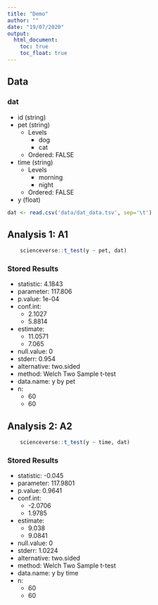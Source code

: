 ```yaml
---
title: "Demo"
author: ""
date: "19/07/2020"
output:
  html_document:
    toc: true
    toc_float: true
---
```




## Data

### dat


* id (string)
* pet (string)
  * Levels
    * dog
    * cat
  * Ordered: FALSE
* time (string)
  * Levels
    * morning
    * night
  * Ordered: FALSE
* y (float)


```r
dat <- read.csv('data/dat_data.tsv', sep='\t')
```



## Analysis 1: A1 {#analysis_1}

```r
    scienceverse::t_test(y ~ pet, dat)
```

### Stored Results

* statistic: 4.1843
* parameter: 117.806
* p.value: 1e-04
* conf.int: 
  * 2.1027
  * 5.8814
* estimate: 
  * 11.0571
  * 7.065
* null.value: 0
* stderr: 0.954
* alternative: two.sided
* method: Welch Two Sample t-test
* data.name: y by pet
* n: 
  * 60
  * 60

## Analysis 2: A2 {#analysis_2}

```r
    scienceverse::t_test(y ~ time, dat)
```

### Stored Results

* statistic: -0.045
* parameter: 117.9801
* p.value: 0.9641
* conf.int: 
  * -2.0706
  * 1.9785
* estimate: 
  * 9.038
  * 9.0841
* null.value: 0
* stderr: 1.0224
* alternative: two.sided
* method: Welch Two Sample t-test
* data.name: y by time
* n: 
  * 60
  * 60


